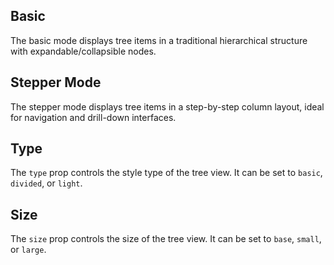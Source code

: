 
## Basic

The basic mode displays tree items in a traditional hierarchical structure with expandable/collapsible nodes.

<Basic />

## Stepper Mode

The stepper mode displays tree items in a step-by-step column layout, ideal for navigation and drill-down interfaces.

<Stepper />

## Type

The `type` prop controls the style type of the tree view. It can be set to `basic`, `divided`, or `light`.

<Type />

## Size

The `size` prop controls the size of the tree view. It can be set to `base`, `small`, or `large`.

<Size />
